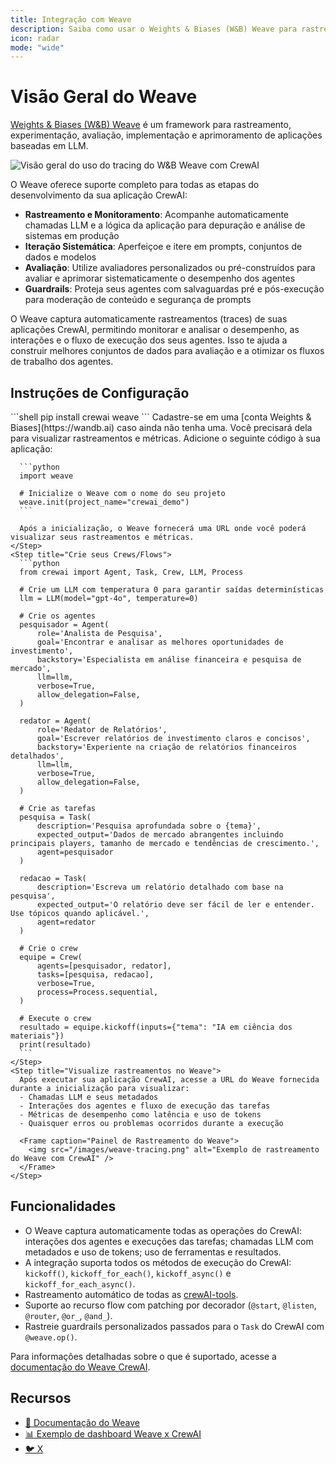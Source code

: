 ```yaml
---
title: Integração com Weave
description: Saiba como usar o Weights & Biases (W&B) Weave para rastrear, experimentar, avaliar e melhorar suas aplicações CrewAI.
icon: radar
mode: "wide"
---
```


# Visão Geral do Weave

[Weights & Biases (W&B) Weave](https://weave-docs.wandb.ai/) é um framework para rastreamento, experimentação, avaliação, implementação e aprimoramento de aplicações baseadas em LLM.

![Visão geral do uso do tracing do W&B Weave com CrewAI](/images/weave-tracing.gif)

O Weave oferece suporte completo para todas as etapas do desenvolvimento da sua aplicação CrewAI:

- **Rastreamento e Monitoramento**: Acompanhe automaticamente chamadas LLM e a lógica da aplicação para depuração e análise de sistemas em produção
- **Iteração Sistemática**: Aperfeiçoe e itere em prompts, conjuntos de dados e modelos
- **Avaliação**: Utilize avaliadores personalizados ou pré-construídos para avaliar e aprimorar sistematicamente o desempenho dos agentes
- **Guardrails**: Proteja seus agentes com salvaguardas pré e pós-execução para moderação de conteúdo e segurança de prompts

O Weave captura automaticamente rastreamentos (traces) de suas aplicações CrewAI, permitindo monitorar e analisar o desempenho, as interações e o fluxo de execução dos seus agentes. Isso te ajuda a construir melhores conjuntos de dados para avaliação e a otimizar os fluxos de trabalho dos agentes.

## Instruções de Configuração

<Steps>
    <Step title="Instale os pacotes necessários">
      ```shell
      pip install crewai weave
      ```
    </Step>
    <Step title="Crie uma conta no W&B">
      Cadastre-se em uma [conta Weights & Biases](https://wandb.ai) caso ainda não tenha uma. Você precisará dela para visualizar rastreamentos e métricas.
    </Step>
    <Step title="Inicialize o Weave na sua aplicação">
      Adicione o seguinte código à sua aplicação:

      ```python
      import weave

      # Inicialize o Weave com o nome do seu projeto
      weave.init(project_name="crewai_demo")
      ```
      
      Após a inicialização, o Weave fornecerá uma URL onde você poderá visualizar seus rastreamentos e métricas.
    </Step>
    <Step title="Crie seus Crews/Flows">
      ```python
      from crewai import Agent, Task, Crew, LLM, Process

      # Crie um LLM com temperatura 0 para garantir saídas determinísticas
      llm = LLM(model="gpt-4o", temperature=0)

      # Crie os agentes
      pesquisador = Agent(
          role='Analista de Pesquisa',
          goal='Encontrar e analisar as melhores oportunidades de investimento',
          backstory='Especialista em análise financeira e pesquisa de mercado',
          llm=llm,
          verbose=True,
          allow_delegation=False,
      )

      redator = Agent(
          role='Redator de Relatórios',
          goal='Escrever relatórios de investimento claros e concisos',
          backstory='Experiente na criação de relatórios financeiros detalhados',
          llm=llm,
          verbose=True,
          allow_delegation=False,
      )

      # Crie as tarefas
      pesquisa = Task(
          description='Pesquisa aprofundada sobre o {tema}',
          expected_output='Dados de mercado abrangentes incluindo principais players, tamanho de mercado e tendências de crescimento.',
          agent=pesquisador
      )

      redacao = Task(
          description='Escreva um relatório detalhado com base na pesquisa',
          expected_output='O relatório deve ser fácil de ler e entender. Use tópicos quando aplicável.',
          agent=redator
      )

      # Crie o crew
      equipe = Crew(
          agents=[pesquisador, redator],
          tasks=[pesquisa, redacao],
          verbose=True,
          process=Process.sequential,
      )

      # Execute o crew
      resultado = equipe.kickoff(inputs={"tema": "IA em ciência dos materiais"})
      print(resultado)
      ```
    </Step>
    <Step title="Visualize rastreamentos no Weave">
      Após executar sua aplicação CrewAI, acesse a URL do Weave fornecida durante a inicialização para visualizar:
      - Chamadas LLM e seus metadados
      - Interações dos agentes e fluxo de execução das tarefas
      - Métricas de desempenho como latência e uso de tokens
      - Quaisquer erros ou problemas ocorridos durante a execução

      <Frame caption="Painel de Rastreamento do Weave">
        <img src="/images/weave-tracing.png" alt="Exemplo de rastreamento do Weave com CrewAI" />
      </Frame>
    </Step>
</Steps>

## Funcionalidades

- O Weave captura automaticamente todas as operações do CrewAI: interações dos agentes e execuções das tarefas; chamadas LLM com metadados e uso de tokens; uso de ferramentas e resultados.
- A integração suporta todos os métodos de execução do CrewAI: `kickoff()`, `kickoff_for_each()`, `kickoff_async()` e `kickoff_for_each_async()`.
- Rastreamento automático de todas as [crewAI-tools](https://github.com/crewAIInc/crewAI-tools).
- Suporte ao recurso flow com patching por decorador (`@start`, `@listen`, `@router`, `@or_`, `@and_`).
- Rastreie guardrails personalizados passados para o `Task` do CrewAI com `@weave.op()`.

Para informações detalhadas sobre o que é suportado, acesse a [documentação do Weave CrewAI](https://weave-docs.wandb.ai/guides/integrations/crewai/#getting-started-with-flow).

## Recursos

- [📘 Documentação do Weave](https://weave-docs.wandb.ai)
- [📊 Exemplo de dashboard Weave x CrewAI](https://wandb.ai/ayut/crewai_demo/weave/traces?cols=%7B%22wb_run_id%22%3Afalse%2C%22attributes.weave.client_version%22%3Afalse%2C%22attributes.weave.os_name%22%3Afalse%2C%22attributes.weave.os_release%22%3Afalse%2C%22attributes.weave.os_version%22%3Afalse%2C%22attributes.weave.source%22%3Afalse%2C%22attributes.weave.sys_version%22%3Afalse%7D&peekPath=%2Fayut%2Fcrewai_demo%2Fcalls%2F0195c838-38cb-71a2-8a15-651ecddf9d89)
- [🐦 X](https://x.com/weave_wb)